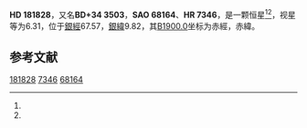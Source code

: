 {{Starbox begin
| name = HD 181828
}}
{{Starbox observe
| epoch = [[J2000.0|J2000.0]]
| constell = {{星座名待查}}<ref name=SIMBAD>{{cite web
 | url=http://simbad.u-strasbg.fr/simbad/sim-id?Ident=HR+7346
 | title =Pulsating variable Star
 | publisher=Centre de Données astronomiques de Strasbourg
 | work=SIMBAD
 | accessdate=2012-07-13}}</ref><ref name=DATA>{{cite web
 | url=http://vizier.u-strasbg.fr/viz-bin/VizieR-5?-out.add=.&-source=5050&-corr=PK=HR&-out.max=9999&HR=7346
 | title=VizieR Detailed Page
 | accessdate=2012-07-13
 | archive-date=2019-02-16
 | archive-url=https://web.archive.org/web/20190216093356/http://vizier.u-strasbg.fr/viz-bin/VizieR-5?-out.add=.&-source=5050&-corr=PK=HR&-out.max=9999&HR=7346
 | dead-url=no
 }}</ref>
| 星官 = 
| ra = {{RA|19|20|33.1}}<ref name=SIMBAD /><ref name=DATA />
| dec = {{DEC|+35|11|10}}<ref name=SIMBAD /><ref name=DATA />
| appmag_v = 6.31<ref name=SIMBAD /><ref name=DATA />
}}
{{Starbox character
| class = B9V<ref name=SIMBAD /><ref name=DATA />
| b-v = -0.12<ref name=SIMBAD /><ref name=DATA />
| u-b = -0.51<ref name=SIMBAD /><ref name=DATA />
| r-i = <ref name=SIMBAD /><ref name=DATA />
| variable = 
}}
{{Starbox astrometry
| radial_v = -0.51
| prop_mo_ra = -18
| parallax = 
| p_error = 
}}
{{Starbox catalog
| names =BD+34 3503，[[SAO星表|SAO]] 68164，[[HD星表|HD]] 181828，[[HR星表|HR]] 7346}}
{{Starbox reference |Simbad=HR+7346}}
{{Starbox end}}

'''HD 181828'''，又名'''BD+34 3503'''，'''SAO 68164'''、'''HR 7346'''，是一颗恒星<ref name=SIMBAD /><ref name=DATA />，视星等为6.31，位于[[銀道座標系|銀經]]67.57，[[銀道座標系|銀緯]]9.82，其[[B1900.0|B1900.0]]坐标为赤經{{RA|19|16|54}}，赤緯{{DEC|+34|9.82|54}}。

== 参考文献 ==
{{reflist}}

{{star-stub}}

[[Category:HD和HDE天體|181828]]
[[Category:HR天體|7346]]
[[Category:SAO天體|68164]]